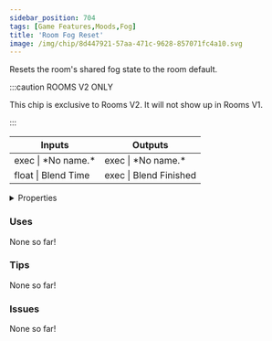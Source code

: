 ```yaml
---
sidebar_position: 704
tags: [Game Features,Moods,Fog]
title: 'Room Fog Reset'
image: /img/chip/8d447921-57aa-471c-9628-857071fc4a10.svg
---
```


Resets the room's shared fog state to the room default.

:::caution ROOMS V2 ONLY

This chip is exclusive to Rooms V2. It will not show up in Rooms V1.

:::


<IChip uuid="8d447921-57aa-471c-9628-857071fc4a10"/>

<table><thead><tr><th>Inputs</th><th>Outputs</th></tr></thead><tbody><tr><td>exec | *No name.*</td><td>exec | *No name.*</td></tr><tr><td>float | Blend Time</td><td>exec | Blend Finished</td></tr></tbody></table>

<details>
  <summary>Properties</summary>
  <div>
    <div>
    <table>
      <tbody>
        <tr>
          <td>Is beta required?</td>
          <td>No</td>
        </tr>
        <tr>
          <td>Is chip a trolling risk?</td>
          <td>No</td>
        </tr>
        <tr>
          <td>Is chip a role assignment risk?</td>
          <td>No</td>
        </tr>
        <tr>
          <td>Chip UUID</td>
          <td>8d447921-57aa-471c-9628-857071fc4a10</td>
        </tr>
        <tr>
          <td>Room availability</td>
          <td>Rooms V2 only</td>
        </tr>
      </tbody>
    </table>
    </div>
  </div>
</details>

### Uses

None so far!

### Tips

None so far!

### Issues

None so far!